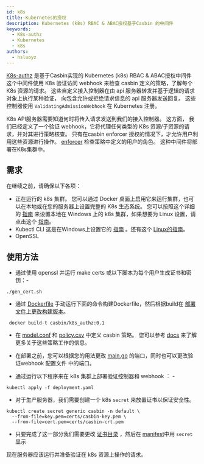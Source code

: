 ```yaml
---
id: k8s
title: Kubernetes的授权
description: Kubernetes (k8s) RBAC & ABAC授权基于Casbin 的中间件
keywords:
  - K8s-authz
  - Kubernetes
  - k8s
authors:
  - hsluoyz
---
```


[K8s-authz](https://github.com/casbin/k8s-authz) 是基于Casbin实现的 Kubernetes (k8s) RBAC & ABAC授权中间件 这个中间件使用 K8s 验证访问 webhook 来检查 casbin 定义的策略，了解每个 K8s 资源的请求。 这些自定义接入控制器在由 api 服务器转发并基于逻辑的请求对象上执行某种验证， 向包含允许或拒绝请求信息的 api 服务器发送回复。 这些控制器使用 `ValidatingAdmissionWebhook` 在 Kubernetes 注册。

K8s API服务器需要知道何时将传入请求发送到我们的接入控制器。 这方面， 我们已经定义了一个验证 webhook，它将代理任何类型的 K8s 资源/子资源的请求，并对其进行策略核查。 只有在casbin enforcer 授权的情况下，才允许用户利用这些资源进行操作。 [enforcer](/docs/get-started#new-a-casbin-enforcer) 检查策略中定义的用户的角色。 这种中间件将部署在K8s集群中。

## 需求

在继续之前，请确保以下各项：
- 正在运行的 k8s 集群。 您可以通过 Docker 桌面上启用它来运行集群，也可以在本地或在您的服务器上设置完整的 K8s 生态系统。 您可以按照这个详细的 [指南](https://rominirani.com/tutorial-getting-started-with-kubernetes-on-your-windows-laptop-with-minikube-3269b54a226) 来设置本地在 Windows 上的 k8s 集群，如果想要为 Linux 设置，请点击这个 [指南](https://www.digitalocean.com/community/tutorials/how-to-create-a-kubernetes-cluster-using-kubeadm-on-ubuntu-18-04)。
- Kubectl CLI 这是在Windows上设置它的 [指南](https://master--kubernetes-io-master-staging.netlify.app/docs/tasks/tools/install-kubectl-windows/) 。还有这个 [Linux的指南](https://kubernetes.io/docs/tasks/tools/install-kubectl-linux/)。
- OpenSSL

## 使用方法
- 通过使用 openssl 并运行 make certs 或以下脚本为每个用户生成证书和密钥：-
```
./gen_cert.sh
```
- 通过 [Dockerfile](https://github.com/casbin/k8s-authz/blob/master/Dockerfile) 手动运行下面的命令构建Dockerfile，然后根据build在 [部署文件上更改构建版本](https://github.com/casbin/k8s-authz/blob/718f58c46e3dbf79063b5b1c18348c2fee5de9e9/manifests/deployment.yaml#L18)。
```
 docker build-t casbin/k8s_authz:0.1
```
- 在 [model.conf](https://github.com/casbin/k8s-authz/blob/master/config/model.conf) 和 [policy.csv](https://github.com/casbin/k8s-authz/blob/master/config/policy.csv) 中定义 casbin 策略。 您可以参考 [docs](/docs/how-it-works) 来了解更多关于这些策略工作的信息。

- 在部署之前，您可以根据您的用法更改 [main.go](https://github.com/casbin/k8s-authz/blob/master/main.go) 的端口，同时也可以更改验证webhook 配置文件 [](https://github.com/casbin/k8s-authz/blob/master/manifests/deployment.yaml) 中的端口。
- 通过运行以下程序来在 k8s 集群上部署验证控制器和 webhook ︰ -
```
kubectl apply -f deployment.yaml
```
- 对于生产服务器，我们需要创建一个 k8s `secret` 来放置证书以保证安全性。
```
kubectl create secret generic casbin -n default \
  --from-file=key.pem=certs/casbin-key.pem \
  --from-file=cert.pem=certs/casbin-crt.pem
```
- 只要完成了这一部分我们需要更改 [证书目录](https://github.com/ashish493/k8s-authz/blob/3560551427c0431a9d4594ad1206f084ede37c49/main.go#L26) ，然后在 [manifest](https://github.com/ashish493/k8s-authz/blob/3560551427c0431a9d4594ad1206f084ede37c49/manifests/deployment.yaml#L22)中用 `secret` 显示

现在服务器应该运行并准备验证在 k8s 资源上操作的请求。
